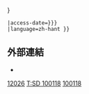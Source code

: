 {{cite journal
 |url=http://shell.sinica.edu.tw/chinese/documentquery_c.php?No=100118
 |author=迷你貝殼中文種名小組
 |year=1988
 |title=迷你貝圖譜
 |journal=[[貝友]] |publisher=[[中華民國貝類學會]]
 |volume=12 |pages={{{pages|{{{page|26-39}}}}}}
 |access-date={{{access-date|{{{accessdate|2021-10-07}}}}}}
 |language=zh-hant }}<noinclude>
==外部連結==
* {{cite web 
 |url=http://shell.sinica.edu.tw/reference/100118.pdf
 |title=原始文獻連結 |work=臺灣貝類資料庫 |access-date=2021-10-07 |language=zh-hant }}

[[Category:貝友|12026]]
[[Category:台灣貝類資料庫參考文獻| T:SD 100118]]
</noinclude><includeonly>
[[Category:台灣貝類資料庫參考文獻|100118]]
</includeonly>